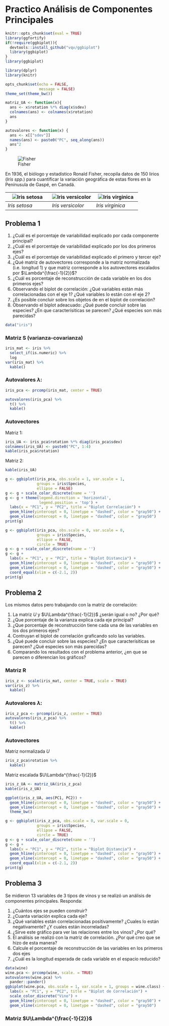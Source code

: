 # Practico Análisis de Componentes Principales

```r
knitr::opts_chunk$set(eval = TRUE)
library(ggfortify)
if(!require(ggbiplot)){
  devtools::install_github("vqv/ggbiplot")
  library(ggbiplot)
}
library(ggbiplot)

library(dplyr)
library(knitr)

opts_chunk$set(echo = FALSE, 
               message = FALSE)
theme_set(theme_bw())

matriz_UA <- function(x){
  ans <- x$rotation %*% diag(x$sdev)
  colnames(ans) <- colnames(x$rotation)
  ans
}

autovalores <- function(x) {
  ans <- x[["sdev"]]
  names(ans) <- paste0("PC", seq_along(ans))
  ans^2
}
```

![Fisher](https://upload.wikimedia.org/wikipedia/commons/thumb/4/46/R._A._Fischer.jpg/200px-R._A._Fischer.jpg)

En 1936, el biólogo y estadístico Ronald Fisher, recopila datos de 150 lirios (*Iris spp.*) para cuantificar la variación geográfica de estas flores en la Penínusula de Gaspé, en Canadá. 

|  ![Iris setosa](https://upload.wikimedia.org/wikipedia/commons/thumb/5/56/Kosaciec_szczecinkowaty_Iris_setosa.jpg/180px-Kosaciec_szczecinkowaty_Iris_setosa.jpg) |  ![Iris versicolor](https://upload.wikimedia.org/wikipedia/commons/thumb/4/41/Iris_versicolor_3.jpg/220px-Iris_versicolor_3.jpg) |  ![Iris virginica](https://upload.wikimedia.org/wikipedia/commons/thumb/9/9f/Iris_virginica.jpg/220px-Iris_virginica.jpg) |
|---|---|---|
|  *Iris setosa* | *Iris versicolor*  | *Iris virginica*  |

## Problema 1


1. ¿Cuál es el porcentaje de variabilidad explicado por cada componente principal?
2. ¿Cuál es el porcentaje de variabilidad explicado por los dos primeros ejes?
3. ¿Cuál es el porcentaje de variabilidad explicado el primero y tercer eje?
4. ¿Qué matriz de autovectores corresponde a la matriz normalizada (i.e. longitud 1) 
   y que matriz corresponde a los autovectores escalados por $\Lambda^{\frac{-1}{2}}$?
5. ¿Cuál es porcentaje de reconstrucción de cada variable en los dos primeros 
    ejes?
6. Observando el biplot de correlación: ¿Qué variables están más correlacionadas con el eje 1? ¿Qué variables lo están con el eje 2?
7. ¿Es posible concluir sobre los objetos de en el biplot de correlación?
8. Observando el biplot adeacuado: ¿Qué puede concluir sobre las especies? ¿En que caracterísiticas se parecen? ¿Qué especies son más parecidas?


```r
data("iris")
```


### Matriz S (varianza-covarianza)

```r
iris_mat <- iris %>% 
  select_if(is.numeric) %>% 
  log
var(iris_mat) %>% 
  kable()
```

### Autovalores $\lambda$:

```r
iris_pca <- prcomp(iris_mat, center = TRUE) 

autovalores(iris_pca) %>% 
  t() %>%
  kable()
```


### Autovectores

Matriz 1:

```r

iris_UA <- iris_pca$rotation %*% diag(iris_pca$sdev)
colnames(iris_UA) <- paste0("PC", 1:4)
kable(iris_pca$rotation)

```

Matriz 2:

```r
kable(iris_UA)
```

```r
g <- ggbiplot(iris_pca, obs.scale = 1, var.scale = 1,
              groups = iris$Species,
              ellipse = FALSE)
g <- g + scale_color_discrete(name = '')
g <- g + theme(legend.direction = 'horizontal', 
               legend.position = 'top') +
  labs(x = "PC1", y = "PC2", title = "Biplot Correlación") +
  geom_hline(yintercept = 0, linetype = "dashed", color = "gray50") + 
  geom_vline(xintercept = 0, linetype = "dashed", color = "gray50")
print(g)
```

```r
g <- ggbiplot(iris_pca, obs.scale = 0, var.scale = 0,
              groups = iris$Species,
              ellipse = FALSE, 
              circle = TRUE)
g <- g + scale_color_discrete(name = '')
g <- g +
  labs(x = "PC1", y = "PC2", title = "Biplot Distancia") +
  geom_hline(yintercept = 0, linetype = "dashed", color = "gray50") + 
  geom_vline(xintercept = 0, linetype = "dashed", color = "gray50") +
  coord_equal(xlim = c(-2.1, 2))
print(g)
```




## Problema 2


Los mismos datos pero trabajando con la matriz de correlación:

1. La matriz $U$ y $U\Lambda^{\frac{-1}{2}}$ ¿serán igual o no? ¿Por qué?
2. ¿Que porcentaje de la varianza explica cada eje principal?
3. ¿Que porcentaje de reconstrucción tiene cada una de las variables en los
dos primeros ejes?
4. Contruyan el biplot de correlación graficando solo las variables. 
5. ¿Qué puede concluir sobre las especies? ¿En que caracterísiticas se parecen?
¿Qué especies son más parecidas?
6. Comparando los resultados con el problema anterior, ¿en que se parecen
o diferencian los gráficos?


### Matriz R

```r
iris_z <- scale(iris_mat, center = TRUE, scale = TRUE)
var(iris_z) %>% 
  kable()
```

### Autovalores $\lambda$:

```r
iris_z_pca <- prcomp(iris_z, center = TRUE) 
autovalores(iris_z_pca) %>% 
  t() %>% 
  kable()
```

### Autovectores

Matriz normalizada $U$

```r
iris_z_pca$rotation %>% 
  kable()

```

Matriz escalada $U\Lambda^{\frac{-1}{2}}$ 

```r
iris_z_UA <- matriz_UA(iris_z_pca)
kable(iris_z_UA)
```


```r
ggplot(iris_z_UA, aes(PC1, PC2)) +
  geom_hline(yintercept = 0, linetype = "dashed", color = "gray50") + 
  geom_vline(xintercept = 0, linetype = "dashed", color = "gray50") +
  theme_bw()
```


```r
g <- ggbiplot(iris_z_pca, obs.scale = 0, var.scale = 0,
              groups = iris$Species,
              ellipse = FALSE, 
              circle = TRUE)
g <- g + scale_color_discrete(name = '')
g <- g +
  labs(x = "PC1", y = "PC2", title = "Biplot Distancia") +
  geom_hline(yintercept = 0, linetype = "dashed", color = "gray50") + 
  geom_vline(xintercept = 0, linetype = "dashed", color = "gray50") +
  coord_equal(xlim = c(-2.1, 2))
print(g)
```

## Problema 3


Se midieron 13 variables de 3 tipos de vinos y se realizó un análisis de 
componentes principales. Responda:

1. ¿Cuántos ejes se pueden construir?
2. ¿Cuanta variación explica cada eje?
3. ¿Qué variables están correlacionadas positivamente? ¿Cuales lo están
negativamente? ¿Y cuales están incorreladas?
4. ¿Sirve este gráfico para ver las relaciones entre los vinos? ¿Por qué?
5. El análisis se realizó con la matriz de correlación. ¿Por qué creo que se hizo
de esta manera?
6. Calcule el porcentaje de reconstrucción de las variables en los primeros dos
ejes
7. ¿Cuál es la longitud esperada de cada variable en el espacio reducido?

```r
data(wine)
wine.pca <- prcomp(wine, scale. = TRUE)
autovalores(wine.pca) %>% 
  pander::pander()
ggbiplot(wine.pca, obs.scale = 1, var.scale = 1, groups = wine.class) + 
  labs(x = "PC1", y = "PC2", title = "Biplot de Correlación") +
  scale_color_discrete("Vino") +
  geom_hline(yintercept = 0, linetype = "dashed", color = "gray50") + 
  geom_vline(xintercept = 0, linetype = "dashed", color = "gray50") 
```

### Matriz $U\Lambda^{\frac{-1}{2}}$

```r

```

